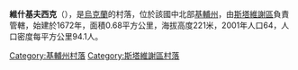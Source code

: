 {{coord|49|24|57|N|30|9|21|E|scale:30000|display=title}}

'''維什基夫西克'''（{{lang-uk|Вишківське}}），是[[烏克蘭|烏克蘭]]的村落，位於該國中北部[[基輔州|基輔州]]，由[[斯塔維謝區|斯塔維謝區]]負責管轄，始建於1672年，面積0.68平方公里，海拔高度221米，2001年人口64，人口密度每平方公里94.1人。

{{DEFAULTSORT:Вишківське}}
[[Category:基輔州村落|Category:基輔州村落]]
[[Category:斯塔維謝區村落|Category:斯塔維謝區村落]]


{{Kiev-geo-stub}}